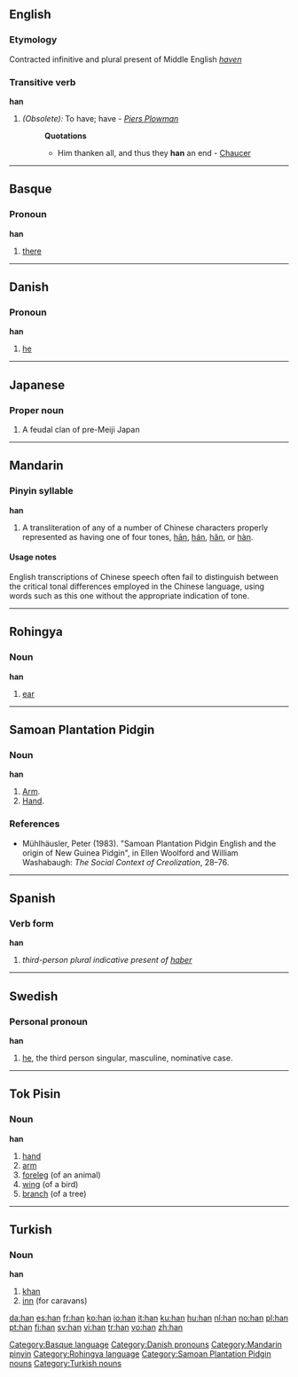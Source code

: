 {{see|Han|hān|hán|hǎn|hàn|hän|-han|-hän}}
{{rfc|Personal pronoun unknown/invalid header}}
==English==

===Etymology===
Contracted infinitive and plural present of Middle English ''[[haven]]''

===Transitive verb===
'''han'''

# ''(Obsolete):'' To have; have - ''[[Piers Plowman]]''
#: '''Quotations'''
#:* Him thanken all, and thus they '''han''' an end - [[Chaucer]]

----

==Basque==

===Pronoun===
'''han'''

# [[there]]

[[Category:Basque language]]

----

==Danish==

===Pronoun===
'''han'''

# [[he]]

[[Category:Danish pronouns]]

----

==Japanese==

===Proper noun===
{{ja-pos|r|proper|kanji=藩|hira=はん}}

# A feudal clan of pre-Meiji Japan

----

==Mandarin==

===Pinyin syllable===
'''han'''

# A transliteration of any of a number of Chinese characters properly represented as having one of four tones, [[hān]], [[hán]], [[hǎn]], or [[hàn]].

====Usage notes====
English transcriptions of Chinese speech often fail to distinguish between the critical tonal differences employed in the Chinese language, using words such as this one without the appropriate indication of tone.

[[Category:Mandarin pinyin]]

----

==Rohingya==

===Noun===
'''han'''

# [[ear]]

[[Category:Rohingya language]]
----
==Samoan Plantation Pidgin==
===Noun===
'''han'''

# [[arm|Arm]].
# [[hand|Hand]].
===References===
*Mühlhäusler, Peter (1983). "Samoan Plantation Pidgin English and the origin of New Guinea Pidgin", in Ellen Woolford and William Washabaugh: ''The Social Context of Creolization'', 28–76.
[[Category:Samoan Plantation Pidgin nouns]]
----

==Spanish==

===Verb form===
'''han'''

# ''third-person plural indicative present of [[haber]]''

----

==Swedish==

===Personal pronoun===
'''han'''
# [[he]], the third person singular, masculine, nominative case.

----

==Tok Pisin==

===Noun===
'''han'''

# [[hand]]
# [[arm]]
# [[foreleg]] (of an animal)
# [[wing]] (of a bird)
# [[branch]] (of a tree)

----

==Turkish==

===Noun===
'''han'''

# [[khan]]
# [[inn]] (for caravans)

[[Category:Turkish nouns]]

[[da:han]]
[[es:han]]
[[fr:han]]
[[ko:han]]
[[io:han]]
[[it:han]]
[[ku:han]]
[[hu:han]]
[[nl:han]]
[[no:han]]
[[pl:han]]
[[pt:han]]
[[fi:han]]
[[sv:han]]
[[vi:han]]
[[tr:han]]
[[vo:han]]
[[zh:han]]
